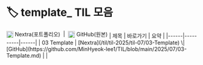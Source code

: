 # 🏷️ template_ TIL 모음

<span style="display:inline-flex; align-items:center;">
    <img src="/vercel.svg" width="18" style="margin-top:2px; margin-right:4px;" />
    Nextra(포트폴리오)
    <span style="margin:0 8px;">|</span>
    <img src="/github.svg" width="18" style="margin-top:2px; margin-right:4px;" />
    GitHub(원본)
  </span>
| 제목 | 바로가기 | 요약 |
|------|----------|------|
| 03 Template | [Nextra](/til/til-2025/til-07/03-Template) \| [GitHub](https://github.com/MinHyeok-lee1/TIL/blob/main/2025/07/03-Template.md) |  |
